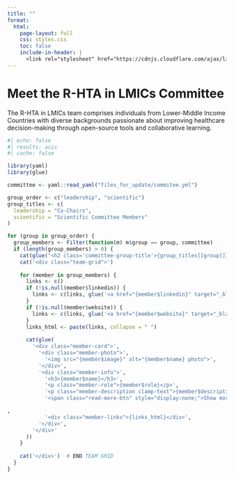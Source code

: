 ```yaml
---
title: ""
format:
  html:
    page-layout: full
    css: styles.css
    toc: false
    include-in-header: |
      <link rel="stylesheet" href="https://cdnjs.cloudflare.com/ajax/libs/font-awesome/6.4.0/css/all.min.css">
---
```


# Meet the R-HTA in LMICs Committee

The R-HTA in LMICs team comprises individuals from Lower-Middle Income Countries with diverse backgrounds passionate about improving healthcare decision-making through open-source tools and collaborative learning.

```r
#| echo: false
#| results: asis
#| cache: false

library(yaml)
library(glue)

committee <- yaml::read_yaml("files_for_update/commitee.yml")

group_order <- c("leadership", "scientific")
group_titles <- c(
  leadership = "Co-Chairs",
  scientific = "Scientific Committee Members"
)

for (group in group_order) {
  group_members <- Filter(function(m) m$group == group, committee)
  if (length(group_members) > 0) {
    cat(glue("<h2 class='committee-group-title'>{group_titles[[group]]}</h2>"))
    cat('<div class="team-grid">')
    
    for (member in group_members) {
      links <- c()
      if (!is.null(member$linkedin)) {
        links <- c(links, glue('<a href="{member$linkedin}" target="_blank" class="social-icon"><i class="fab fa-linkedin"></i></a>'))
      }
      if (!is.null(member$website)) {
        links <- c(links, glue('<a href="{member$website}" target="_blank" class="social-icon"><i class="fas fa-globe"></i></a>'))
      }
      links_html <- paste(links, collapse = " ")
      
      cat(glue(
        '<div class="member-card">',
          '<div class="member-photo">',
            '<img src="{member$image}" alt="{member$name} photo">',
          '</div>',
          '<div class="member-info">',
            '<h3>{member$name}</h3>',
            '<p class="member-role">{member$role}</p>',
            '<p class="member-description clamp-text">{member$description}</p>',
            '<span class="read-more-btn" style="display:none;">Show more <i class="fas fa-chevron-down"></i></span>'

,
            '<div class="member-links">{links_html}</div>',
          '</div>',
        '</div>'
      ))
    }
    
    cat('</div>')  # END TEAM GRID
  }
}

```

```{=html}
<style>
/* Title for each group */
.committee-group-title {
  font-size: 1.8rem;
  margin: 3rem 0 1.5rem 0;
  text-align: center;
  color: #2c3e50;
  border-bottom: 2px solid #3C8DBC;
  display: inline-block;
  padding-bottom: 0.3rem;
}

/* Team Grid Layout */
.team-grid {
  display: grid;
  grid-template-columns: repeat(auto-fit, minmax(320px, 1fr));
  gap: 2rem;
  justify-content: center;
  padding: 1rem 0;
}

/* Member Card Styling */
.member-card {
  display: flex;
  align-items: flex-start;
  background-color: #ffffff;
  border-radius: 12px;
  padding: 1.2rem;
  box-shadow: 0 4px 12px rgba(0, 0, 0, 0.08);
  transition: transform 0.2s ease, box-shadow 0.2s ease;
}

/* Hover effect */
.member-card:hover {
  transform: translateY(-5px);
  box-shadow: 0 8px 18px rgba(0, 0, 0, 0.15);
}

/* Photo */
.member-photo img {
  width: 90px;
  height: 90px;
  border-radius: 50%;
  object-fit: cover;
  border: 3px solid #3C8DBC;
  margin-right: 1rem;
}

/* Info text */
.member-info {
  flex: 1;
  display: flex;
  flex-direction: column;
}

/* Name */
.member-info h3 {
  margin: 0;
  font-size: 1.2rem;
  font-weight: 700;
  color: #222;
}

/* Role (position) */
.member-role {
  color: #3C8DBC;
  font-weight: 600;
  font-size: 1rem;
  margin: 0.25rem 0 0.5rem 0;
}

.member-description {
  position: relative;
  font-size: 0.95rem;
  line-height: 1.5;
  color: #555;
  margin-bottom: 0.6rem;
  /* no clamp by default */
}

.member-description.clamped {
  overflow: hidden;
  display: -webkit-box;
  -webkit-line-clamp: 5; /* clamp to 5 lines */
  -webkit-box-orient: vertical;
}

.member-description.clamped::after {
  content: "";
  position: absolute;
  bottom: 0;
  left: 0;
  right: 0;
  height: 1.5em;
  background: linear-gradient(to bottom, rgba(255,255,255,0), white 80%);
}

/* Toggle button styling */
.read-more-btn {
  color: #3C8DBC;
  cursor: pointer;
  font-size: 0.9rem;
  margin-bottom: 0.6rem;
  display: inline-flex;
  align-items: center;
  gap: 0.3rem;
}
.read-more-btn i {
  transition: transform 0.3s ease;
}
.read-more-btn.expanded i {
  transform: rotate(180deg);
}


/* Social icons */
.member-links .social-icon {
  margin-right: 0.6rem;
  text-decoration: none;
  font-weight: 600;
  color: #87CEFA;
  transition: color 0.2s ease;
}

.member-links .social-icon:hover {
  color: #e65100;
  text-decoration: underline;
}

/* Responsive for smaller screens */
@media (max-width: 600px) {
  .member-card {
    flex-direction: column;
    text-align: center;
  }

  .member-photo img {
    margin: 0 0 1rem 0;
  }

  .member-info {
    align-items: center;
  }
}
</style>

<script>
document.addEventListener("DOMContentLoaded", function() {
  document.querySelectorAll(".member-card").forEach(function(card) {
    const desc = card.querySelector(".member-description");
    const btn = card.querySelector(".read-more-btn");

    // Get line height in pixels from computed styles
    const lineHeight = parseFloat(window.getComputedStyle(desc).lineHeight);
    const maxLines = 5;
    const maxHeight = lineHeight * maxLines;

    // Measure full height (without clamp)
    // Temporarily remove any clamp class to measure real height
    desc.classList.remove("clamped");
    const fullHeight = desc.scrollHeight;

    if (fullHeight > maxHeight + 1) {
      // Text longer than 4 lines, apply clamp and show button
      desc.classList.add("clamped");
      btn.style.display = "inline-flex";

      btn.addEventListener("click", function() {
        const isExpanded = desc.classList.toggle("expanded");
        this.classList.toggle("expanded", isExpanded);
        this.innerHTML = isExpanded
          ? 'Show less <i class="fas fa-chevron-up"></i>'
          : 'Show more <i class="fas fa-chevron-down"></i>';

        if (isExpanded) {
          desc.classList.remove("clamped");
          desc.style.position = "static";  // remove fade overlay area if needed
        } else {
          desc.classList.add("clamped");
          desc.style.position = "relative"; // restore fade overlay
        }
      });
    } else {
      // Text fits within 5 lines: no clamp, no button
      btn.style.display = "none";
    }
  });
});


</script>
```
